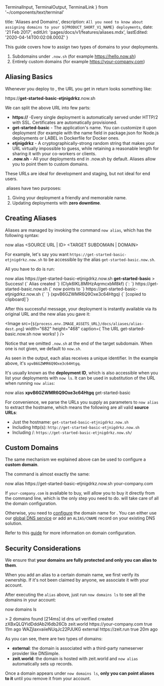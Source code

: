   TerminalInput,
  TerminalOutput,
  TerminalLink
} from '~/components/text/terminal'

  title: 'Aliases and Domains',
  description: `All you need to know about assigning domains to your ${PRODUCT_SHORT_V1_NAME} deployments`,
  date: '21 Feb 2017',
  editUrl: 'pages/docs/v1/features/aliases.mdx',
  lastEdited: '2020-04-14T00:02:08.000Z'
}

This guide covers how to assign two types of domains to your <ProductShortV1Name /> deployments.

1. Subdomains under `.now.sh` (for example <https://hello.now.sh>)
2. Entirely custom domains (for example <https://your-company.com>)

## Aliasing Basics

Whenever you deploy to <ProductShortV1Name />, the URL you get in return looks something like:

<TerminalOutput>
  https://<b>get-started-basic</b>-<b>etjnigdrkz</b>.now.sh
</TerminalOutput>

We can split the above URL into few parts:

- **https&#x3A;//** -Every single deployment is automatically served under HTTP/2 with SSL. Certificates are automatically provisioned.
- **get-started-basic** - The application's name. You can customize it upon deployment (for example with the name field in package.json for Node.js deployments or LABEL in Dockerfile for Docker ones.
- **etjnigdrkz** - A cryptographically-strong random string that makes your URL virtually impossible to guess, while retaining a reasonable length for sharing it with your co-workers or clients.
- **.now.sh** - All your deployments end in .now.sh by default. Aliases allow you to point them to custom domains.

These URLs are ideal for development and staging, but not ideal for end users.

​<ProductShortV1Name /> aliases have two purposes:

1. Giving your deployment a friendly and memorable name.
2. Updating deployments with **zero downtime**.

## Creating Aliases

Aliases are managed by invoking the command `now alias`, which has the following syntax:

<TerminalInput>
  now alias &lt;SOURCE URL | ID&gt; &lt;TARGET SUBDOMAIN | DOMAIN&gt;
</TerminalInput>

For example, let's say you want `https://get-started-basic-etjnigdrkz.now.sh` to be accessible by the alias `get-started-basic.now.sh`.

All you have to do is run:

<TerminalInput>
  now alias https://get-started-basic-etjnigdrkz.now.sh <b>get-started-basic</b>
</TerminalInput>

<TerminalOutput>
  <span className="cyan">&gt; Success!</span>
  {` Alias created `}
  <span className="gray">(CIyk6IKL8MIHzAqrmcxbM8kf)</span>
  {`:
  `}
  <TerminalLink href="https://get-started-basic.now.sh">
    https://get-started-basic.now.sh
  </TerminalLink>
  {` now points to `}
  <TerminalLink href="https://get-started-basic-etjnigdrkz.now.sh">
    https://get-started-basic-etjnigdrkz.now.sh
  </TerminalLink>
  {` `}
  <span className="gray">(xpvB6GZWMR6Q9Oxe3c64Htgq)</span>
  {` [copied to clipboard]`}
</TerminalOutput>

After this successful message, your deployment is instantly available via its original URL and the new alias you gave it:

<Image
  src={`${process.env.IMAGE_ASSETS_URL}/docs/aliases/alias-dest.png`}
  width="682"
  height="468"
  caption={
    <span>
      The URL <InlineCode>get-started-basic.now.sh</InlineCode> now works!
    </span>
  }
/>

Notice that we omitted `.now.sh` at the end of the target subdomain. When one is not given, we default to `now.sh`.

As seen in the output, each alias receives a unique identifier. In the example above, it's `xpvB6GZWMR6Q9Oxe3c64Htgq`.

It's usually known as the **deployment ID**, which is also accessible when you list your deployments with `now ls`. It can be used in substitution of the URL when running `now alias`:

<TerminalInput>
  now alias <b>xpvB6GZWMR6Q9Oxe3c64Htgq</b> get-started-basic
</TerminalInput>

For convenience, we parse the URLs you supply as parameters to `now alias` to extract the hostname, which means the following are all valid **source URLs**:

- Just the hostname: `get-started-basic-etjnigdrkz.now.sh`
- Including http(s): `http://get-started-basic-etjnigdrkz.now.sh`
- Including /: `https://get-started-basic-etjnigdrkz.now.sh/`

## Custom Domains

The same mechanism we explained above can be used to configure a **custom domain**.

The command is almost exactly the same:

<TerminalInput>
  now alias https://get-started-basic-etjnigdrkz.now.sh your-company.com
</TerminalInput>

If `your-company.com` is available to buy, <ProductShortV1Name /> will allow you to buy it directly from the command line, which is the only step you need to do. <ProductShortV1Name /> will take care of all the domain configuration.

Otherwise, you need to [configure](/docs/getting-started/assign-a-domain-name) the domain name for <ProductShortV1Name />. You can either use our [global DNS service](/world) or add an `ALIAS/CNAME` record on your existing DNS solution.

Refer to this [guide](/docs/getting-started/assign-a-domain-name) for more information on domain configuration.

## Security Considerations

We ensure that **your domains are fully protected and only you can alias to them**.

When you add an alias to a certain domain name, we first verify its ownership. If it's not been claimed by anyone, we associate it with your account.

After executing the `alias` above, just run `now domains ls` to see all the domains in your account:

<TerminalInput>now domains ls</TerminalInput>

<TerminalOutput>
  > 2 domains found [214ms] <span className="gray">id dns url verified created</span> zXBxQLQYidDddAb2l6db26Cb zeit.world

<TerminalLink href="https://your-company.com">
    https://your-company.com
  </TerminalLink> true <span className="gray">11m ago</span> WAZjIaxvaiieNUqJc22PJUKG external

<TerminalLink href="https://hyper.is">
    https://zeit.run
  </TerminalLink> true <span className="gray">20m ago</span>
</TerminalOutput>

As you can see, there are two types of domains:

- **external**: the domain is associated with a third-party nameserver provider like DNSimple.
- **zeit.world**: the domain is hosted with <Link href="/world">zeit.world</Link> and `now alias` automatically sets up records.

Once a domain appears under `now domains ls`, **only you can point aliases to it** until you remove it from your account.


